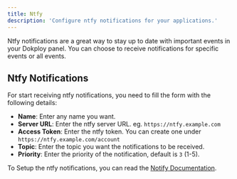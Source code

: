 ```yaml
---
title: Ntfy
description: 'Configure ntfy notifications for your applications.'
---
```


Ntfy notifications are a great way to stay up to date with important events in your Dokploy panel. You can choose to receive notifications for specific events or all events.

## Ntfy Notifications

For start receiving ntfy notifications, you need to fill the form with the following details:

- **Name**: Enter any name you want.
- **Server URL**: Enter the ntfy server URL. eg. `https://ntfy.example.com`
- **Access Token**: Enter the ntfy token. You can create one under `https://ntfy.example.com/account`
- **Topic**: Enter the topic you want the notifications to be received.
- **Priority**: Enter the priority of the notification, default is `3` (1-5).

To Setup the ntfy notifications, you can read the [Notify Documentation](https://docs.ntfy.sh/).